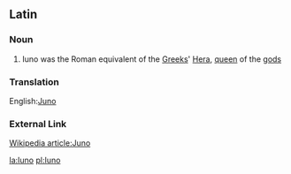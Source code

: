 ==Latin==
===Noun===
#Iuno was the  Roman equivalent of the [[Greek]]s' [[Hera]], [[queen]] of the [[god]]s
===Translation===
English:[[Juno]]
===External Link===
[http://en.wikipedia.org/wiki/Juno_%28mythology%29 Wikipedia article:Juno]

[[la:Iuno]]
[[pl:Iuno]]